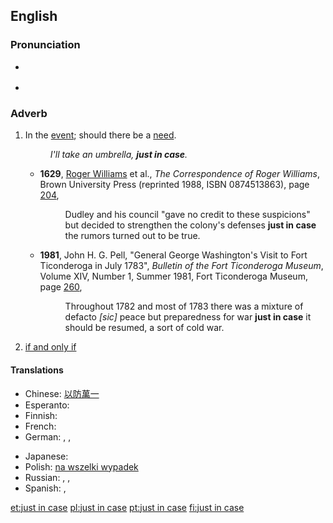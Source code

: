 {{was wotd|2007|December|17}}
{{also|in case}}
==English==

===Pronunciation===
* {{a|RP|US}} {{IPA|/ˌdʒʌst ɪn ˈkeɪs/}}
* {{audio|en-us-just in case.ogg|Audio (US)}}

===Adverb===
{{en-adv|head=[[just]] [[in case]]|-}}

# {{idiomatic}} In the [[event]]; should there be a [[need]].
#: ''I'll take an umbrella, '''just in case'''.''
#* '''1629''', [[w:Roger Williams (theologian)|Roger Williams]] et al., ''The Correspondence of Roger Williams'', Brown University Press (reprinted 1988, ISBN 0874513863), page [http://books.google.com/books?q=%22correspondence+of+roger+williams%22+%22just+in+case%22&btnG=Search+Books 204],
#*: Dudley and his council "gave no credit to these suspicions" but decided to strengthen the colony's defenses '''just in case''' the rumors turned out to be true.
#* '''1981''', John H. G. Pell, "General George Washington's Visit to Fort Ticonderoga in July 1783", ''Bulletin of the Fort Ticonderoga Museum'', Volume XIV, Number 1, Summer 1981, Fort Ticonderoga Museum, page [http://books.google.com/books?id=6iE8AAAAIAAJ&pg=PA260&dq=%22just+in+case%22+date:1821-1830&lr=&as_brr=0 260],
#*: Throughout 1782 and most of 1783 there was a mixture of defacto ''[sic]'' peace but preparedness for war '''just in case''' it should be resumed, a sort of cold war.
# {{logic}} [[if and only if]]

====Translations====
{{trans-top|in the event}}
* Chinese: [[以防萬一]]
* Esperanto: {{t-|eo|divenprove}}
* Finnish: {{t-|fi|varalta}}
* French: {{t+|fr|au cas où}}
* German: {{t-|de|für alle Fälle}}, {{t+|de|sicherheitshalber}}, {{t+|de|vorsichtshalber}}
{{trans-mid}}
* Japanese: {{t-|ja|念のため|tr=nen no tame}}
* Polish: [[na wszelki wypadek]]
* Russian: {{t+|ru|на всякий случай}}, {{t|ru|на всякий пожарный случай|tr=na vsjákij požárnyj slúčaj|sc=Cyrl}}, {{t|ru|на всякий пожарный|tr=na vsjákij požárnyj|sc=Cyrl}}
* Spanish: {{t-|es|por si acaso}}, {{t-|es|por si las moscas}}
{{trans-bottom}}

[[et:just in case]]
[[pl:just in case]]
[[pt:just in case]]
[[fi:just in case]]